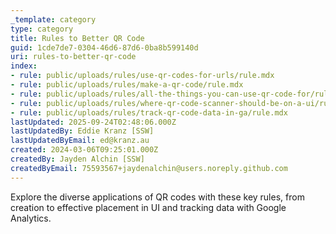 ```yaml
---
_template: category
type: category
title: Rules to Better QR Code
guid: 1cde7de7-0304-46d6-87d6-0ba8b599140d
uri: rules-to-better-qr-code
index:
- rule: public/uploads/rules/use-qr-codes-for-urls/rule.mdx
- rule: public/uploads/rules/make-a-qr-code/rule.mdx
- rule: public/uploads/rules/all-the-things-you-can-use-qr-code-for/rule.mdx
- rule: public/uploads/rules/where-qr-code-scanner-should-be-on-a-ui/rule.mdx
- rule: public/uploads/rules/track-qr-code-data-in-ga/rule.mdx
lastUpdated: 2025-09-24T02:48:06.000Z
lastUpdatedBy: Eddie Kranz [SSW]
lastUpdatedByEmail: ed@kranz.au
created: 2024-03-06T09:25:01.000Z
createdBy: Jayden Alchin [SSW]
createdByEmail: 75593567+jaydenalchin@users.noreply.github.com
---
```


Explore the diverse applications of QR codes with these key rules, from creation to effective placement in UI and tracking data with Google Analytics.
